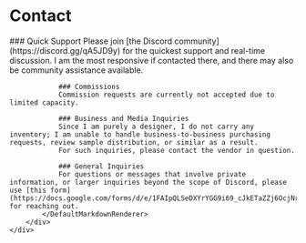 ---
---

<Layout title="Contact">
	<div class="container mx-auto pt-12">
		<div class="w-full text-center">
			<h1 class="text-[32px] lg:text-[38px] font-[575] mb-8">Contact</h1>
		</div>
		<div class="px-6">
			<DefaultMarkdownRenderer>
				### Quick Support
				Please join [the Discord community](https://discord.gg/qA5JD9y) for the quickest support and real-time discussion.  
				I am the most responsive if contacted there, and there may also be community assistance available.

				### Commissions
				Commission requests are currently not accepted due to limited capacity.  

				### Business and Media Inquiries
				Since I am purely a designer, I do not carry any inventory; I am unable to handle business-to-business purchasing requests, review sample distribution, or similar as a result.  
				For such inquiries, please contact the vendor in question.
				
				### General Inquiries
				For questions or messages that involve private information, or larger inquiries beyond the scope of Discord, please use [this form](https://docs.google.com/forms/d/e/1FAIpQLSeDXYrYGG9i69_cJkETaZZj6OcjNraM9qaULQIhStfAcz5hfQ/viewform) for reaching out.
			</DefaultMarkdownRenderer>
		</div>
	</div>
</Layout>
